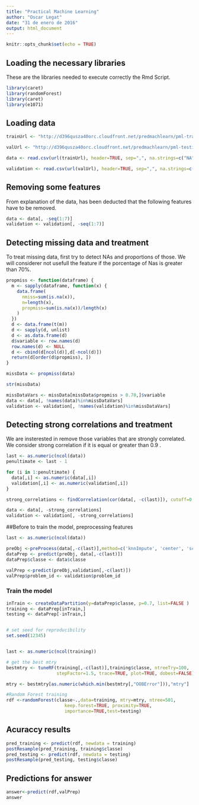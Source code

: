 ```yaml
---
title: "Practical Machine Learning"
author: "Oscar Legat"
date: "31 de enero de 2016"
output: html_document
---
```


```r
knitr::opts_chunk$set(echo = TRUE)
```

## Loading the necessary libraries

These are the libraries needed to execute correctly the Rmd Script.


```r
library(caret)
library(randomForest)
library(caret)
library(e1071)
```


## Loading data

```r
trainUrl <- "http://d396qusza40orc.cloudfront.net/predmachlearn/pml-training.csv"

valUrl <- "http://d396qusza40orc.cloudfront.net/predmachlearn/pml-testing.csv"

data <- read.csv(url(trainUrl), header=TRUE, sep=",", na.strings=c("NA","#DIV/0!",""))

validation <- read.csv(url(valUrl), header=TRUE, sep=",", na.strings=c("NA","#DIV/0!",""))

```

## Removing some features

From explanation of the data, has been deducted that the following features have to be removed.

```r
data <- data[, -seq(1:7)]
validation <- validation[, -seq(1:7)]

```


## Detecting missing data and treatment

To treat missing data, first try to detect NAs and proportions of those. We will considerer not usefull
the feature if the porcentage of Nas is greater than 70%.


```r

propmiss <- function(dataframe) {
  m <- sapply(dataframe, function(x) {
    data.frame(
      nmiss=sum(is.na(x)), 
      n=length(x), 
      propmiss=sum(is.na(x))/length(x)
    )
  })
  d <- data.frame(t(m))
  d <- sapply(d, unlist)
  d <- as.data.frame(d)
  d$variable <- row.names(d)
  row.names(d) <- NULL
  d <- cbind(d[ncol(d)],d[-ncol(d)])
  return(d[order(d$propmiss), ])
}

missData <- propmiss(data)

str(missData)

missDataVars <- missData[missData$propmiss > 0.70,]$variable
data <- data[, !names(data)%in%missDataVars]
validation <- validation[, !names(validation)%in%missDataVars]

```

## Detecting strong correlations and treatment

We are insterested in remove those variables that are strongly correlated. We consider strong correlation if it is equal or greater than 0.9 .

```r


last <- as.numeric(ncol(data))
penultimate <- last - 1

for (i in 1:penultimate) {
  data[,i] <- as.numeric(data[,i])
  validation[,i] <- as.numeric(validation[,i])
}

strong_correlations <- findCorrelation(cor(data[, -c(last)]), cutoff=0.9)

data <- data[, -strong_correlations]
validation <- validation[, -strong_correlations]

```

##Before to train the model, preprocessing features

```r

last <- as.numeric(ncol(data))

preObj <-preProcess(data[,-c(last)],method=c('knnImpute', 'center', 'scale'))
dataPrep <- predict(preObj, data[,-c(last)])
dataPrep$classe <- data$classe

valPrep <-predict(preObj,validation[,-c(last)])
valPrep$problem_id <- validation$problem_id

```


### Train the model

```r

inTrain <- createDataPartition(y=dataPrep$classe, p=0.7, list=FALSE )
training <- dataPrep[inTrain,]
testing <- dataPrep[-inTrain,]


# set seed for reproducibility
set.seed(12345)


last <- as.numeric(ncol(training))

# get the best mtry
bestmtry <- tuneRF(training[,-c(last)],training$classe, ntreeTry=100, 
                   stepFactor=1.5, trace=TRUE, plot=TRUE, dobest=FALSE)

mtry <- bestmtry[as.numeric(which.min(bestmtry[,"OOBError"])),"mtry"]

#Random Forest training
rdf <-randomForest(classe~.,data=training, mtry=mtry, ntree=501, 
                      keep.forest=TRUE, proximity=TRUE, 
                      importance=TRUE,test=testing)

```


## Acuraccy results

```r

pred_training <- predict(rdf, newdata = training)
postResample(pred_training, training$classe)
pred_testing <- predict(rdf, newdata = testing)
postResample(pred_testing, testing$classe)

```


## Predictions for answer
```r
answer<-predict(rdf,valPrep)
answer
```


